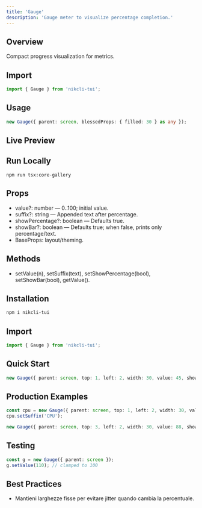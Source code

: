 ```yaml
---
title: 'Gauge'
description: 'Gauge meter to visualize percentage completion.'
---
```


## Overview

Compact progress visualization for metrics.

## Import

```ts
import { Gauge } from 'nikcli-tui';
```

## Usage

```ts
new Gauge({ parent: screen, blessedProps: { filled: 30 } as any });
```

## Live Preview

<Snippet file="previews/gauge.mdx" />

## Run Locally

`npm run tsx:core-gallery`

## Props

- value?: number — 0..100; initial value.
- suffix?: string — Appended text after percentage.
- showPercentage?: boolean — Defaults true.
- showBar?: boolean — Defaults true; when false, prints only percentage/text.
- BaseProps: layout/theming.

## Methods

- setValue(n), setSuffix(text), setShowPercentage(bool), setShowBar(bool), getValue().

## Installation

```bash
npm i nikcli-tui
```

## Import

```ts
import { Gauge } from 'nikcli-tui';
```

## Quick Start

```ts
new Gauge({ parent: screen, top: 1, left: 2, width: 30, value: 45, showPercentage: true });
```

## Production Examples

<CodeGroup>

```typescript
const cpu = new Gauge({ parent: screen, top: 1, left: 2, width: 30, value: 73 });
cpu.setSuffix('CPU');
```

```typescript
new Gauge({ parent: screen, top: 3, left: 2, width: 30, value: 88, showBar: false });
```

</CodeGroup>

## Testing

```ts
const g = new Gauge({ parent: screen });
g.setValue(110); // clamped to 100
```

## Best Practices

- Mantieni larghezze fisse per evitare jitter quando cambia la percentuale.
